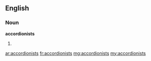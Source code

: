 ==English==

===Noun===
'''accordionists'''

# {{plural of|[[accordionist]]}}

[[ar:accordionists]]
[[fr:accordionists]]
[[mg:accordionists]]
[[my:accordionists]]